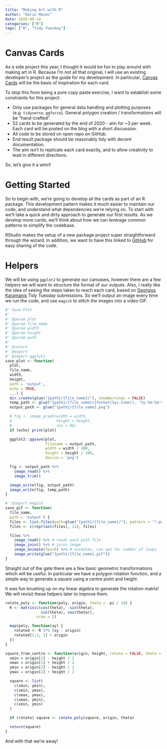 ```yaml
---
title: "Making Art with R"
author: "Dario Mavec"
date: 2020-09-14
categories: ["R"]
tags: ["R", "Tidy Tuesday"]
---
```


# Canvas Cards

As a side project this year, I thought it would be fun to play around with 
making art in R. Because I'm not all that original, I will use an existing
developer's project as the guide for my development. In particular, 
[Canvas Cards](https://canvas-cards.glitch.me/) will be the basis of inspiration
for each card.

To stop this from being a pure copy paste exercise, I want to establish some
constraints for this project:

 - Only use packages for general data handling and plotting purposes 
 (e.g. `tidyverse`, `ggforce`). General polygon creation / transformations will
 be "hand-crafted".
 - 52 cards to be generated by the end of 2020 - aim for ~3 per week. Each card
 will be posted on the blog with a short discussion.
 - All code to be stored on open repo on GitHub.
 - End result package should be reasonably tidy with decent documentation.
 - The aim isn't to replicate each card exactly, and to allow creativity to lead
 in different directions.
 
So, let's give it a whirl!

# Getting Started

So to begin with, we're going to develop all the cards as part of an R package.
This development pattern makes it much easier to maintain our code, and 
understand what dependencies we're relying on. To start with we'll take a quick
and dirty approach to generate our first results. As we develop more cards,
we'll think about how we can leverage common patterns to simplify the codebase.

RStudio makes the setup of a new package project super straightforward through
the wizard. In addition, we want to have this linked to [GitHub](https://github.com/dariomavec/canvasr) for easy sharing
of the code.

# Helpers

We will be using `ggplot2` to generate our canvases, however there are a few
helpers we will want to structure the format of our outputs. Also, I really like
the idea of seeing the steps taken to reach each card, based on 
[Georgios Karamanis](https://twitter.com/geokaramanis/status/1304399516012023810)
Tidy Tuesday submissions. So we'll output an image every time we run the code,
and use `magick` to stitch the images into a video GIF.

```r
#' Save Plot
#'
#' @param plot
#' @param file_name
#' @param width
#' @param height
#' @param path
#'
#' @return
#' @export
#' @import ggplot2
save_plot <- function(
  plot,
  file_name,
  width,
  height,
  path = 'output',
  echo = TRUE,
  ...) {
  dir.create(glue("{path}/{file_name}/"), showWarnings = FALSE)
  temp_path <- glue("{path}/{file_name}/{format(Sys.time(), '%y-%m-%d-%H-%M-%S')}.png")
  output_path <- glue("{path}/{file_name}.png")

  # fig <- image_graph(width = width,
  #                    height = height,
  #                    res = 96)
  if (echo) print(plot)

  ggplot2::ggsave(plot,
                  filename = output_path,
                  width = width / 100,
                  height = height / 100,
                  device = 'png')

  fig <- output_path %>%
    image_read() %>%
    image_trim()

  image_write(fig, output_path)
  image_write(fig, temp_path)
}

#' @import magick
save_gif <- function(
  file_name,
  path = 'output') {
  files <- list.files(path=glue("{path}/{file_name}/"), pattern = '*.png', full.names = TRUE)
  files <- c(rep(last(files), 12), files)

  files %>%
    image_read() %>% # reads each path file
    image_join() %>% # joins image
    image_animate(fps=5) %>% # animates, can opt for number of loops
    image_write(glue("{path}/{file_name}.gif"))
}
```

Straight out of the gate there are a few basic geometric transformations which
will be useful. In particular we have a polygon rotation function, and a simple
way to generate a square using a centre point and height.

It was fun brushing up on my linear algebra to generate the rotation matrix! We
will revisit these helpers later to improve them.

```r
rotate_poly <- function(poly, origin, theta = -pi / 10) {
  R <- matrix(c(cos(theta), -sin(theta),
                sin(theta), cos(theta)),
              nrow = 2)

  map(poly, function(xy) {
    rotated <- R %*% (xy - origin)
    rotated[1:2, 1] + origin
  })
}

square_from_centre <- function(origin, height, rotate = FALSE, theta = -pi / 10) {
  xmin = origin[1] - height / 2
  xmax = origin[1] + height / 2
  ymin = origin[2] - height / 2
  ymax = origin[2] + height / 2

  square <- list(
    c(xmin, ymin),
    c(xmin, ymax),
    c(xmax, ymax),
    c(xmax, ymin),
    c(xmin, ymin)
  )

  if (rotate) square <- rotate_poly(square, origin, theta)

  return(square)
}
```

And with that we're away!